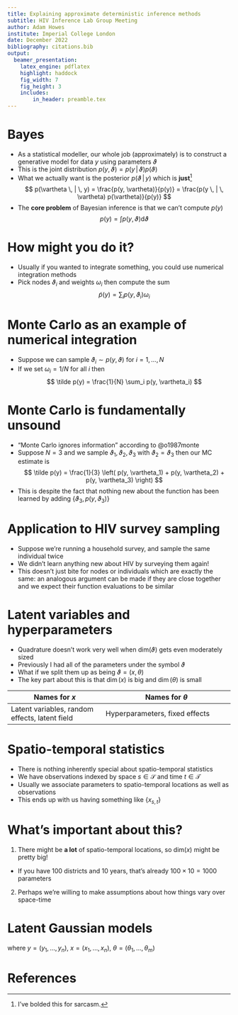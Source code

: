 ```yaml
---
title: Explaining approximate deterministic inference methods
subtitle: HIV Inference Lab Group Meeting
author: Adam Howes
institute: Imperial College London
date: December 2022
bibliography: citations.bib
output:
  beamer_presentation:
    latex_engine: pdflatex
    highlight: haddock
    fig_width: 7 
    fig_height: 3
    includes:
        in_header: preamble.tex
---
```


# Bayes

* As a statistical modeller, our whole job (approximately) is to construct a generative model for data $y$ using parameters $\vartheta$
* This is the joint distribution $p(y, \vartheta) = p(y \, | \, \vartheta) p(\vartheta)$
* What we actually want is the posterior $p(\vartheta \, | \, y)$ which is **just**^[I've bolded this for sarcasm.]
$$
p(\vartheta \, | \, y) = \frac{p(y, \vartheta)}{p(y)} = \frac{p(y \, | \, \vartheta) p(\vartheta)}{p(y)}
$$
* The **core problem** of Bayesian inference is that we can't compute $p(y)$
$$
p(y) = \int p(y, \vartheta) \text{d} \vartheta
$$

# How might you do it?

* Usually if you wanted to integrate something, you could use numerical integration methods
* Pick nodes $\vartheta_i$ and weights $\omega_i$ then compute the sum
$$
\tilde p(y) = \sum_i p(y, \vartheta_i) \omega_i
$$

# Monte Carlo as an example of numerical integration

* Suppose we can sample $\vartheta_i \sim p(y, \vartheta)$ for $i = 1, \ldots, N$
* If we set $\omega_i = 1/N$ for all $i$ then
$$
\tilde p(y) = \frac{1}{N} \sum_i p(y, \vartheta_i)
$$

# Monte Carlo is fundamentally unsound

* "Monte Carlo ignores information" according to @o1987monte
* Suppose $N = 3$ and we sample $\vartheta_1, \vartheta_2, \vartheta_3$ with $\vartheta_2 = \vartheta_3$ then our MC estimate is
$$
\tilde p(y) = \frac{1}{3} \left( p(y, \vartheta_1) + p(y, \vartheta_2) + p(y, \vartheta_3) \right)
$$
* This is despite the fact that nothing new about the function has been learned by adding $\{\vartheta_3, p(y, \vartheta_3)\}$

# Application to HIV survey sampling

* Suppose we're running a household survey, and sample the same individual twice
* We didn't learn anything new about HIV by surveying them again!
* This doesn't just bite for nodes or individuals which are exactly the same: an analogous argument can be made if they are close together and we expect their function evaluations to be similar

\begin{center}
\begin{tcolorbox}[width=0.9\textwidth, colframe={title}, colback={white}, title={}]
$\implies$ Bayesian quadrature, Bayesian survey design (end of digression)
\end{tcolorbox}
\end{center}

# Latent variables and hyperparameters

* Quadrature doesn't work very well when $\text{dim}(\vartheta)$ gets even moderately sized
* Previously I had all of the parameters under the symbol $\vartheta$
* What if we split them up as being $\vartheta = (x, \theta)$
* The key part about this is that $\dim(x)$ is big and $\dim(\theta)$ is small

| Names for $x$ | Names for $\theta$ |
|---------------|--------------------|
| Latent variables, random effects, latent field | Hyperparameters, fixed effects 

# Spatio-temporal statistics

* There is nothing inherently special about spatio-temporal statistics
* We have observations indexed by space $s \in \mathcal{S}$ and time $t \in \mathcal{T}$
* Usually we associate parameters to spatio-temporal locations as well as observations
* This ends up with us having something like $\{x_{s, t}\}$

# What's important about this?

1. There might be **a lot** of spatio-temporal locations, so $\text{dim}(x)$ might be pretty big!
 * If you have 100 districts and 10 years, that's already $100 \times 10 = 1000$ parameters
2. Perhaps we're willing to make assumptions about how things vary over space-time

<!-- As you get more data, the posterior approaches a Gaussian -->

# Latent Gaussian models

\begin{alignat*}{2}
  &\text{(Observations)}     &   y &\sim p(y \, | \, x, \theta), \\
  &\text{(Latent field)}     &   x &\sim \mathcal{N}(x  \, | \, \mu(\theta), Q(\theta)^{-1}), \\
  &\text{(Hyperparameters)}  &   \qquad \theta &\sim p(\theta),
\end{alignat*}
where $y = (y_1, \ldots, y_n)$, $x = (x_1, \ldots, x_n)$, $\theta = (\theta_1, \ldots, \theta_m)$

# References {.allowframebreaks}
